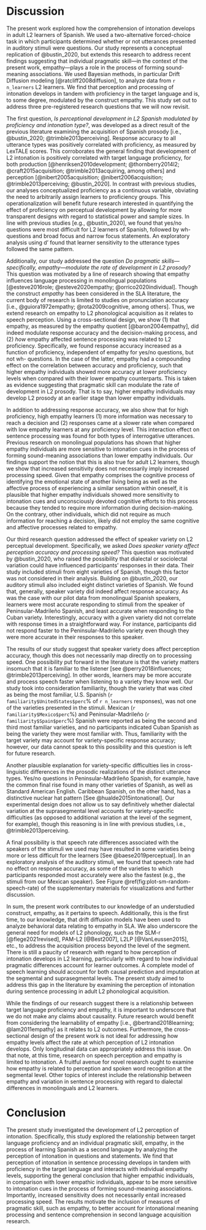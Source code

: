 # Discussion

<!--
- discussion
  - What we did
  - summary of findings
    - rehash stats in leymans terms
    - contributions
      - understudied construct
      - analytic strategy (DDM)
    - revisit RQs
        - proficiency
        - empathy
        - speaker familiarity (cuban variety)
  - comparison with previous SLA research on acquisition of prosody
    - perception of prosody increases with proficiency (bustin)
    - variety matters, but not because of familiarity
      - familiarity exploratory
      - speech rate
    - why are y/n questions harder (transition?, talk about D'Imperio)
  - comparison with previous empathy research
  	- monolinguals
  	- L2 (producuction)
  - L2 models of phonology
    - don't talk about prosody
    - don't account for IDs
    - causal prediction/imputation
  - Future research
    - correlation, causation, and learning empathy (knowledge of more languages is not linked to cognitive empathy (dewaele_2012))
    - why y/n
    - variety differences
    - empathy and segments?
    - true longitudinal data
-->

The present work explored how the comprehension of intonation develops in adult L2 learners of Spanish. 
We used a two-alternative forced-choice task in which participants determined whether or not utterances presented in auditory stimuli were questions. 
Our study represents a conceptual replication of @bustin_2020, but extends this research to address recent findings suggesting that individual pragmatic skill---in the context of the present work, empathy---plays a role in the process of forming sound-meaning associations. 
We used Bayesian methods, in particular Drift Diffusion modeling [@ratcliff2008diffusion], to analyze data from `r n_learners` L2 learners. 
We find that perception and processing of intonation develops in tandem with proficiency in the target language and is, to some degree, modulated by the construct empathy. 
This study set out to address three pre-registered research questions that we will now revisit. 

The first question, *Is perceptional development in L2 Spanish modulated by proficiency and intonation type?*, was developed as a direct result of the previous literature examining the acquisition of Spanish prosody [i.e., @bustin_2020; @trimble2013perceiving]. 
Response accuracy to all utterance types was positively correlated with proficiency, as measured by LexTALE scores. 
This corroborates the general finding that development of L2 intonation is positively correlated with target language proficiency, for both production [@henriksen2010development; @thornberry2014l2; @craft2015acquisition; @trimble2013acquiring, among others] and perception [@nibert2005acquisition; @nibert2006acquisition; @trimble2013perceiving; @bustin_2020]. 
In contrast with previous studies, our analyses conceptualized proficiency as a continuous variable, obviating the need to arbitrarily assign learners to proficiency groups. 
This operationalization will benefit future research interested in quantifying the effect of proficiency on perceptual development by allowing for more transparent designs with regard to statistical power and sample sizes. 
In line with previous studies [e.g., @bustin_2020], we found that yes/no questions were most difficult for L2 learners of Spanish, followed by wh- questions and broad focus and narrow focus statements. 
An exploratory analysis using d' found that learner sensitivity to the utterance types followed the same pattern. 

Additionally, our study addressed the question *Do pragmatic skills---specifically, empathy---modulate the rate of development in L2 prosody?* 
This question was motivated by a line of research showing that empathy influences language processing in monolingual populations [@esteve2016role; @esteve2020empathy; @orrico2020individual].
Though the construct *empathy* has been considered in the SLA literature, the current body of research is limited to studies on pronunciation accuracy [i.e., @guiora1972empathy; @rota2009cognitive, among others]. 
Thus, we extend research on empathy to L2 phonological acquisition as it relates to speech perception. 
Using a cross-sectional design, we show (1) that empathy, as measured by the empathy quotient [@baron2004empathy], did indeed modulate response accuracy and the decision-making process, and (2) *how* empathy affected sentence processing was related to L2 proficiency. 
Specifically, we found response accuracy increased as a function of proficiency, independent of empathy for yes/no questions, but not wh- questions. 
In the case of the latter, empathy had a compounding effect on the correlation between accuracy and proficiency, such that higher empathy individuals showed more accuracy at lower proficiency levels when compared with their lower empathy counterparts. 
This is taken as evidence suggesting that pragmatic skill can modulate the rate of development in L2 prosody. 
That is to say, higher empathy individuals may develop L2 prosody at an earlier stage than lower empathy individuals. 

In addition to addressing response accuracy, we also show that for high proficiency, high empathy learners (1) more information was necessary to reach a decision and (2) responses came at a slower rate when compared with low empathy learners at any proficiency level. <!-- this sentence was a little hard to parse for me, we might consider changing the (1) to "firstly" and (2) to "secondly" or something similar -->
This interaction effect on sentence processing was found for both types of interrogative utterances. 
Previous research on monolingual populations has shown that higher empathy individuals are more sensitive to intonation cues in the process of forming sound-meaning associations than lower empathy individuals. 
Our findings support the notion that this is also true for adult L2 learners, though we show that increased sensitivity does not necessarily imply increased processing speed. 
Given that empathy comprises the cognitive process of identifying the emotional state of another living being as well as the affective process of experiencing a similar sensation within oneself, it is plausible that higher empathy individuals showed more sensitivity to intonation cues and unconsciously devoted cognitive efforts to this process because they tended to require more information during decision-making. 
On the contrary, other individuals, which did not require as much information for reaching a decision, likely did not employ the same cognitive and affective processes related to empathy. 

Our third research question addressed the effect of speaker variety on L2 perceptual development. 
Specifically, we asked *Does speaker variety affect perception accuracy and processing speed?* 
This question was motivated by @bustin_2020, who raised the possibility that dialectal or sociolectal variation could have influenced participants' responses in their data. 
Their study included stimuli from eight varieties of Spanish, though this factor was not considered in their analysis. 
Building on @bustin_2020, our auditory stimuli also included eight distinct varieties of Spanish. 
We found that, generally, speaker variety did indeed affect response accuracy. 
As was the case with our pilot data from monolingual Spanish speakers, learners were most accurate responding to stimuli from the speaker of Peninsular-Madrileño Spanish, and least accurate when responding to the Cuban variety.
Interestingly, accuracy with a given variety did not correlate with response times in a straightforward way. 
For instance, participants did not respond faster to the Peninsular-Madrileño variety even though they were more accurate in their responses to this speaker. 

The results of our study suggest that speaker variety does affect perception accuracy, though this does not necessarily map directly on to processing speed. 
One possibility put forward in the literature is that the variety matters insomuch that it is familiar to the listener [see @perry2018influences; @trimble2013perceiving]. 
In other words, learners may be more accurate and process speech faster when listening to a variety they know well. 
Our study took into consideration familiarity, though the variety that was cited as being the most familiar, U.S. Spanish (`r familiarity$UnitedStates$perc`% of `r n_learners` responses), was not one of the varieties presented in the stimuli. 
Mexican (`r familiarity$Mexico$perc`%) and Peninsular-Madrileño (`r familiarity$Spain$perc`%) Spanish were reported as being the second and third most familiar varieties, and no participants indicated Cuban Spanish as being the variety they were most familiar with. 
Thus, familiarity with the target variety may account for variety-specific response accuracy; however, our data cannot speak to this possibility and this question is left for future research. 

Another plausible explanation for variety-specific difficulties lies in cross-linguistic differences in the prosodic realizations of the distinct utterance types. 
Yes/no questions in Peninsular-Madrileño Spanish, for example, have the common final rise found in many other varieties of Spanish, as well as Standard American English. 
Caribbean Spanish, on the other hand, has a distinctive nuclear hat pattern [See @hualde2015intonational].
Our experimental design does not allow us to say definitively whether dialectal variation at the suprasegmental level accounts for variety-specific difficulties (as opposed to additional variation at the level of the segment, for example), though this reasoning is in line with previous studies, i.e., @trimble2013perceiving. 

A final possibility is that speech rate differences associated with the speakers of the stimuli we used may have resulted in some varieties being more or less difficult for the learners [See @baese2019perceptual]. 
In an exploratory analysis of the auditory stimuli, we found that speech rate had no effect on response accuracy, as some of the varieties to which participants responded most accurately were also the fastest (e.g., the stimuli from our Mexican speaker). 
See Figure \@ref(fig:plot-sm-random-speech-rate) of the supplementary materials for visualizations and further discussion.

In sum, the present work contributes to our knowledge of an understudied construct, empathy, as it pertains to speech. 
Additionally, this is the first time, to our knowledge, that drift diffusion models have been used to analyze behavioral data relating to empathy in SLA. 
We also underscore the general need for models of L2 phonology, such as the SLM-r [@flege2021revised], PAM-L2 [@Best2007], L2LP [@VanLeussen2015], etc., to address the acquisition process beyond the level of the segment. 
There is still a paucity of research with regard to how perception of intonation develops in L2 learning, particularly with regard to how individual pragmatic differences account for learner outcomes. 
A complete model of speech learning should account for both causal prediction and imputation at the segmental and suprasegmental levels. 
The present study aimed to address this gap in the literature by examining the perception of intonation during sentence processing in adult L2 phonological acquisition. 

While the findings of our research suggest there is a relationship between target language proficiency and empathy, it is important to underscore that we do not make any claims about causality. 
Future research would benefit from considering the learnability of empathy [i.e., @bertrand2018learning; @lam2011empathy] as it relates to L2 outcomes. 
Furthermore, the cross-sectional design of the present work is not ideal for addressing how empathy levels affect the rate at which perception of L2 intonation develops. 
Only longitudinal data can appropriately address this issue. 
On that note, at this time, research on speech perception and empathy is limited to intonation. 
A fruitful avenue for novel research ought to examine how empathy is related to perception and spoken word recognition at the segmental level. 
Other topics of interest include the relationship between empathy and variation in sentence processing with regard to dialectal differences in monolinguals and L2 learners.

# Conclusion

The present study investigated the development of L2 perception of intonation. 
Specifically, this study explored the relationship between target language proficiency and an individual pragmatic skill, empathy, in the process of learning Spanish as a second language by analyzing the perception of intonation in questions and statements. 
We find that perception of intonation in sentence processing develops in tandem with proficiency in the target language and interacts with individual empathy levels, supporting the general conclusion that higher empathic individuals, in comparison with lower empathic individuals, appear to be more sensitive to intonation cues in the process of forming sound-meaning associations.
Importantly, increased sensitivity does not necessarily entail increased processing speed. 
The results motivate the inclusion of measures of pragmatic skill, such as empathy, to better account for intonational meaning processing and sentence comprehension in second language acquisition research.
